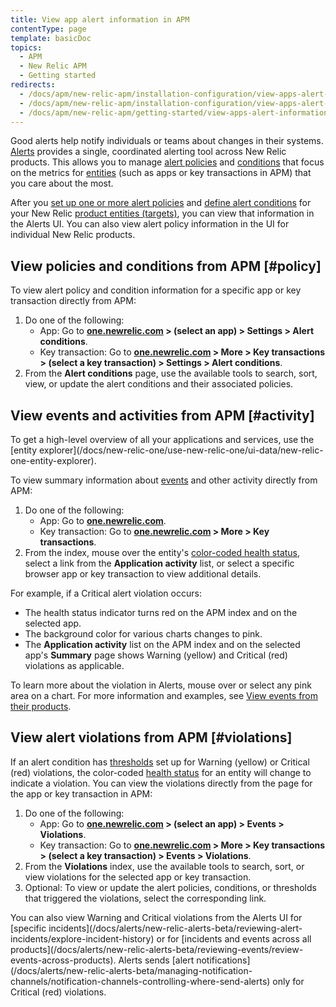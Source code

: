 ```yaml
---
title: View app alert information in APM
contentType: page
template: basicDoc
topics:
  - APM
  - New Relic APM
  - Getting started
redirects:
  - /docs/apm/new-relic-apm/installation-configuration/view-apps-alert-policies-conditions
  - /docs/apm/new-relic-apm/installation-configuration/view-apps-alert-information
  - /docs/apm/new-relic-apm/getting-started/view-apps-alert-information-apm
---
```


Good alerts help notify individuals or teams about changes in their systems. [Alerts](/docs/alerts/new-relic-alerts-beta/getting-started/new-relic-alerts) provides a single, coordinated alerting tool across New Relic products. This allows you to manage [alert policies](/docs/alerts/new-relic-alerts-beta/getting-started/alerts-glossary#alert-policy) and [conditions](/docs/alerts/new-relic-alerts-beta/getting-started/alerts-glossary#alert-condition) that focus on the metrics for [entities](/docs/alerts/new-relic-alerts-beta/getting-started/alerts-glossary#alert-entity) (such as apps or key transactions in APM) that you care about the most.

After you [set up one or more alert policies](/docs/alerts/new-relic-alerts-beta/configuring-alert-policies/name-or-rename-alert-policy) and [define alert conditions](/docs/alerts/new-relic-alerts-beta/configuring-alert-policies/define-alert-conditions) for your New Relic [product entities (targets)](/docs/alerts/new-relic-alerts-beta/configuring-alert-policies/select-product-targets-alert-condition), you can view that information in the Alerts UI. You can also view alert policy information in the UI for individual New Relic products.

## View policies and conditions from APM [#policy]

To view alert policy and condition information for a specific app or key transaction directly from APM:

1. Do one of the following:
   * App: Go to **[one.newrelic.com](https://one.newrelic.com) > (select an app) > Settings > Alert conditions**.
   * Key transaction: Go to **[one.newrelic.com](https://one.newrelic.com) > More > Key transactions > (select a key transaction) > Settings > Alert conditions**.
2. From the **Alert conditions** page, use the available tools to search, sort, view, or update the alert conditions and their associated policies.

## View events and activities from APM [#activity]

<Callout variant="tip">
  To get a high-level overview of all your applications and services, use the [entity explorer](/docs/new-relic-one/use-new-relic-one/ui-data/new-relic-one-entity-explorer).
</Callout>

To view summary information about [events](/docs/alerts/new-relic-alerts-beta/getting-started/alerts-glossary#event) and other activity directly from APM:

1. Do one of the following:
   * App: Go to **[one.newrelic.com](https://one.newrelic.com/)**.
   * Key transaction: Go to **[one.newrelic.com](https://one.newrelic.com) > More > Key transactions**.
2. From the index, mouse over the entity's [color-coded health status](/docs/alerts/new-relic-alerts-beta/getting-started/alerts-glossary#health-status), select a link from the **Application activity** list, or select a specific browser app or key transaction to view additional details.

For example, if a Critical alert violation occurs:

* The health status indicator turns red on the APM index and on the selected app.
* The background color for various charts changes to pink.
* The **Application activity** list on the APM index and on the selected app's **Summary** page shows Warning (yellow) and Critical (red) violations as applicable.

To learn more about the violation in Alerts, mouse over or select any pink area on a chart. For more information and examples, see [View events from their products](/docs/alerts/new-relic-alerts-beta/reviewing-events/view-events-their-products).

## View alert violations from APM [#violations]

If an alert condition has [thresholds](/docs/alerts/new-relic-alerts-beta/getting-started/alerts-glossary#alert-threshold) set up for Warning (yellow) or Critical (red) violations, the color-coded [health status](/docs/alerts/new-relic-alerts-beta/getting-started/alerts-glossary#health-status) for an entity will change to indicate a violation. You can view the violations directly from the page for the app or key transaction in APM:

1. Do one of the following:
   * App: Go to **[one.newrelic.com](https://one.newrelic.com) > (select an app) > Events > Violations**.
   * Key transaction: Go to **[one.newrelic.com](https://one.newrelic.com) > More > Key transactions > (select a key transaction) > Events > Violations**.
2. From the **Violations** index, use the available tools to search, sort, or view violations for the selected app or key transaction.
3. Optional: To view or update the alert policies, conditions, or thresholds that triggered the violations, select the corresponding link.

<Callout variant="tip">
  You can also view Warning and Critical violations from the Alerts UI for [specific incidents](/docs/alerts/new-relic-alerts-beta/reviewing-alert-incidents/explore-incident-history) or for [incidents and events across all products](/docs/alerts/new-relic-alerts-beta/reviewing-events/review-events-across-products). Alerts sends [alert notifications](/docs/alerts/new-relic-alerts-beta/managing-notification-channels/notification-channels-controlling-where-send-alerts) only for Critical (red) violations.
</Callout>
